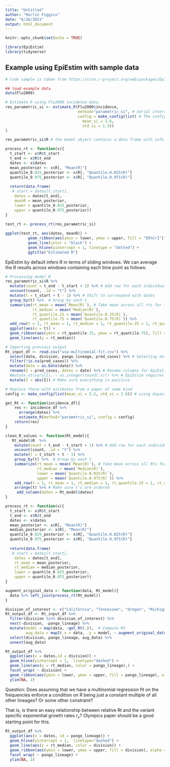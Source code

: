 ```yaml
---
title: "Untitled"
author: "Marlin Figgins"
date: "6/26/2021"
output: html_document
---
```


```r
knitr::opts_chunk$set(echo = TRUE)
```

```r
library(EpiEstim)
library(tidyverse)


```

## Example using EpiEstim with sample data

```r
# Code sample is taken from https://cran.r-project.org/web/packages/EpiEstim/vignettes/demo.html

## load example data
data(Flu2009)

# Estimate R using Flu2009 incidence data.
res_parametric_si <- estimate_R(Flu2009$incidence, 
                                method="parametric_si", # Serial interval is described by Gamma distribution
                                config = make_config(list( # The config variable contains the SI mean and standard deviation
                                  mean_si = 2.6, 
                                  std_si = 1.5))
)

res_parametric_si$R # the model object contains a data frame with info on R
```

```r

process_rt <- function(x){
  t_start <- x$R$t_start
  t_end <- x$R$t_end
  dates <- x$dates
  mean_posterior <- x$R[, "Mean(R)"]
  quantile_0.025_posterior <- x$R[, "Quantile.0.025(R)"]
  quantile_0.975_posterior <- x$R[, "Quantile.0.975(R)"]
  
  return(data.frame(
   # start = dates[t_start], 
    dates = dates[t_end], 
    meanR = mean_posterior,
    lower = quantile_0.025_posterior,
    upper = quantile_0.975_posterior))
}
  
test_rt <- process_rt(res_parametric_si)

ggplot(test_rt, aes(dates, meanR)) +
          geom_ribbon(aes(ymin = lower, ymax = upper, fill = "95%CrI")) +
          geom_line(color = "black") +
          geom_hline(yintercept = 1, linetype = "dotted") +
          ggtitle("Estimated R")

```

EpiEstim by default infers R in terms of sliding windows. We can average the R results across windows containing each time point as follows:

```r
# Processing model R
res_parametric_si$R %>%
  mutate(count = t_end - t_start + 1) %>% # Add row for each individual t
  uncount(count, .id = "t") %>% 
  mutate(t = t_start + t - 1) %>% # Shift to correspond with dates
  group_by(t) %>%  # Group by each t
  summarize(rt_mean = mean(`Mean(R)`), # Take mean across all rts for that date
            rt_median = mean(`Median(R)`), 
            rt_quantile.25 = mean(`Quantile.0.25(R)`),
            rt_quantile.75 = mean(`Quantile.0.75(R)`)) %>%
  add_row(t = 1, rt_mean = 1, rt_median = 1, rt_quantile.25 = 1, rt_quantile.75  = 1) %>% # Add row for first t and Rt = 1
  ggplot(aes(x = t)) +
  geom_ribbon(aes(ymin = rt_quantile.25, ymax = rt_quantile.75), fill = "grey70") +
  geom_line(aes(y = rt_median))
```


```r
# Importing previous output
Rt_input_df <- read.csv("usa-multinomial-fit.csv") %>%
  select(date, division, pango_lineage, pred_cases) %>% # Selecting dates, division, lineage, and predicted_cases of that linege
  filter(!is.na(pred_cases)) %>%
  mutate(date = as.Date(date)) %>%
  rename(I = pred_cases, dates = date) %>% # Rename columns for EpiEstim
  #mutate_at(vars(I), ~ as.integer(round(.x))) %>% # EpiEstim requires integer incidence
  mutate(I = abs(I)) # Make sure everything is positive
```

```r
# Replace these with estimates from a paper of some kind
config <- make_config(list(mean_si = 5.2, std_si = 2.8)) # using Gayani estimate

get_Rt <- function(incidence_df){
    res <- incidence_df %>%
      arrange(dates) %>%
      estimate_R(method="parametric_si", config = config)
    return(res)
}

clean_R_values <- function(Rt_model){
   Rt_model$R  %>%
    mutate(count = t_end - t_start + 1) %>% # Add row for each individual t
    uncount(count, .id = "t") %>% 
    mutate(t = t_start + t - 1) %>%
    group_by(t) %>%  # Group by each t
    summarize(rt_mean = mean(`Mean(R)`), # Take mean across all Rts for that date
              rt_median = mean(`Median(R)`), 
              lower = mean(`Quantile.0.025(R)`),
              upper = mean(`Quantile.0.975(R)`)) %>%
    add_row(t = 1, rt_mean = 1, rt_median = 1, rt_quantile.25 = 1, rt_quantile.75 = 1) %>% # Add row for first t and Rt = 1
    arrange(t) %>% # Make sure t's are ordered
     add_column(dates = Rt_model$dates)
}

process_rt <- function(x){
  t_start <- x$R$t_start
  t_end <- x$R$t_end
  dates <- x$dates
  mean_posterior <- x$R[, "Mean(R)"]
  median_posterior <- x$R[, "Mean(R)"]
  quantile_0.025_posterior <- x$R[, "Quantile.0.025(R)"]
  quantile_0.975_posterior <- x$R[, "Quantile.0.975(R)"]
  
  return(data.frame(
   # start = dates[t_start], 
    dates = dates[t_end], 
    rt_mean = mean_posterior,
    rt_median = median_posterior,
    lower = quantile_0.025_posterior,
    upper = quantile_0.975_posterior))
}

augment_original_data <- function(data, Rt_model){
  data %>% left_join(process_rt(Rt_model))
}

division_of_interest <- c("California", "Tennessee", "Oregon", "Michigan", "New York", "Texas", "North Carolina", "Illinois", "Washington")
Rt_output_df <- Rt_input_df %>%
  filter(division %in% division_of_interest) %>%
  nest(-division, -pango_lineage) %>% 
  mutate(model = map(data, ~get_Rt(.)),  # Compute Rt
         aug_data = map2(.x = data, .y = model, ~ augment_original_data(.x, .y))) %>% # Process Rt data
  select(division, pango_lineage, aug_data) %>%
  unnest(aug_data)
```


```r
Rt_output_df %>%
  ggplot(aes(x = dates,id = division)) +
  geom_hline(yintercept = 1,  linetype="dashed") +
  geom_line(aes(y = rt_median, color = pango_lineage),) + 
  facet_wrap( ~ division) + 
  geom_ribbon(aes(ymin = lower, ymax = upper, fill = pango_lineage), alpha = 0.2) +
  ylim(NA, 2)
```


Question: Does assuming that we have a multinomial regression fit on the frequencies enforce a condition on R being just a constant multiple of all other lineages? Or some other constraint?

That is, is there an easy relationship between relative Rt and the variant specific exponential growth rates $r_{v}$? Olympics paper should be a good starting point for this.

```r
Rt_output_df %>%
  ggplot(aes(x = dates, id = pango_lineage)) +
  geom_hline(yintercept = 1,  linetype="dashed") +
  geom_line(aes(y = rt_median, color = division)) + 
  geom_ribbon(aes(ymin = lower, ymax = upper, fill = division), alpha = 0.1) +
  facet_wrap( ~ pango_lineage) + 
  ylim(NA, 2)
```